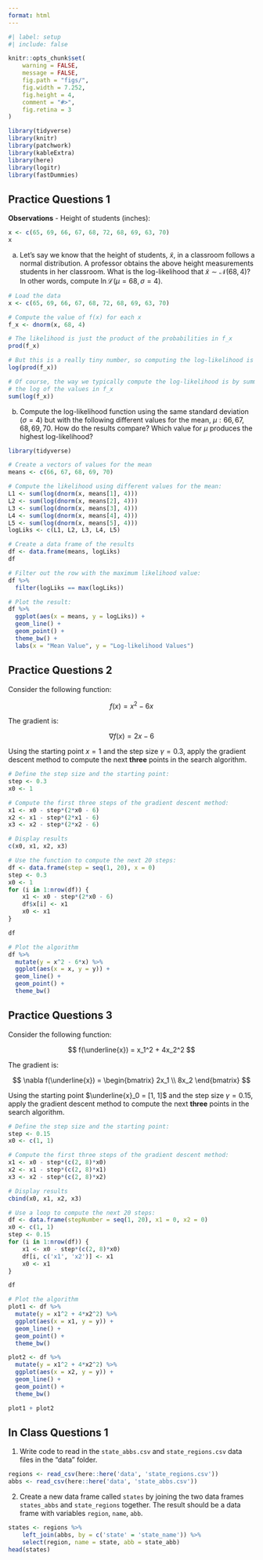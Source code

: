 ```yaml
---
format: html
---
```


```r
#| label: setup
#| include: false

knitr::opts_chunk$set(
    warning = FALSE,
    message = FALSE,
    fig.path = "figs/",
    fig.width = 7.252,
    fig.height = 4,
    comment = "#>",
    fig.retina = 3
)

library(tidyverse)
library(knitr)
library(patchwork)
library(kableExtra)
library(here)
library(logitr)
library(fastDummies)
```

## Practice Questions 1

**Observations** - Height of students (inches):

```r
x <- c(65, 69, 66, 67, 68, 72, 68, 69, 63, 70)
x
```

a) Let's say we know that the height of students, $\tilde{x}$, in a classroom follows a normal distribution. A professor obtains the above height measurements students in her classroom. What is the log-likelihood that $\tilde{x} \sim \mathcal{N} (68, 4)$? In other words, compute $\ln \mathcal{L} (\mu = 68, \sigma = 4)$.

```r
# Load the data
x <- c(65, 69, 66, 67, 68, 72, 68, 69, 63, 70)

# Compute the value of f(x) for each x
f_x <- dnorm(x, 68, 4)

# The likelihood is just the product of the probabilities in f_x
prod(f_x)

# But this is a really tiny number, so computing the log-likelihood is helpful
log(prod(f_x))

# Of course, the way we typically compute the log-likelihood is by summing up 
# the log of the values in f_x 
sum(log(f_x))
```

b) Compute the log-likelihood function using the same standard deviation $(\sigma = 4)$ but with the following different values for the mean, $\mu: 66, 67, 68, 69, 70$. How do the results compare? Which value for $\mu$ produces the highest log-likelihood?

```r
library(tidyverse)

# Create a vectors of values for the mean
means <- c(66, 67, 68, 69, 70)

# Compute the likelihood using different values for the mean:
L1 <- sum(log(dnorm(x, means[1], 4)))
L2 <- sum(log(dnorm(x, means[2], 4)))
L3 <- sum(log(dnorm(x, means[3], 4)))
L4 <- sum(log(dnorm(x, means[4], 4)))
L5 <- sum(log(dnorm(x, means[5], 4)))
logLiks <- c(L1, L2, L3, L4, L5)

# Create a data frame of the results
df <- data.frame(means, logLiks)
df

# Filter out the row with the maximum likelihood value:
df %>% 
  filter(logLiks == max(logLiks))

# Plot the result:
df %>% 
  ggplot(aes(x = means, y = logLiks)) +
  geom_line() +
  geom_point() + 
  theme_bw() + 
  labs(x = "Mean Value", y = "Log-likelihood Values")
```




## Practice Questions 2

Consider the following function:

$$f(x) = x^2 - 6x$$

The gradient is:

$$\nabla f(x) = 2x - 6$$

Using the starting point $x = 1$ and the step size $\gamma =  0.3$, apply the gradient descent method to compute the next **three** points in the search algorithm.

```r
# Define the step size and the starting point:
step <- 0.3
x0 <- 1

# Compute the first three steps of the gradient descent method:
x1 <- x0 - step*(2*x0 - 6)
x2 <- x1 - step*(2*x1 - 6)
x3 <- x2 - step*(2*x2 - 6)

# Display results
c(x0, x1, x2, x3)

# Use the function to compute the next 20 steps:
df <- data.frame(step = seq(1, 20), x = 0)
step <- 0.3
x0 <- 1
for (i in 1:nrow(df)) {
    x1 <- x0 - step*(2*x0 - 6)
    df$x[i] <- x1
    x0 <- x1
}

df

# Plot the algorithm
df %>% 
  mutate(y = x^2 - 6*x) %>% 
  ggplot(aes(x = x, y = y)) +
  geom_line() + 
  geom_point() + 
  theme_bw()
```



## Practice Questions 3

Consider the following function:

$$
f(\underline{x}) = x_1^2 + 4x_2^2
$$

The gradient is:

$$
\nabla f(\underline{x}) =
\begin{bmatrix}
2x_1
\\ 
8x_2
\end{bmatrix}
$$

Using the starting point $\underline{x}_0 = [1, 1]$ and the step size $\gamma =  0.15$, apply the gradient descent method to compute the next **three** points in the search algorithm.

```r
# Define the step size and the starting point:
step <- 0.15
x0 <- c(1, 1)

# Compute the first three steps of the gradient descent method:
x1 <- x0 - step*(c(2, 8)*x0)
x2 <- x1 - step*(c(2, 8)*x1)
x3 <- x2 - step*(c(2, 8)*x2)

# Display results
cbind(x0, x1, x2, x3)

# Use a loop to compute the next 20 steps:
df <- data.frame(stepNumber = seq(1, 20), x1 = 0, x2 = 0)
x0 <- c(1, 1)
step <- 0.15
for (i in 1:nrow(df)) {
    x1 <- x0 - step*(c(2, 8)*x0)
    df[i, c('x1', 'x2')] <- x1
    x0 <- x1
}

df

# Plot the algorithm
plot1 <- df %>% 
  mutate(y = x1^2 + 4*x2^2) %>% 
  ggplot(aes(x = x1, y = y)) +
  geom_line() + 
  geom_point() + 
  theme_bw()

plot2 <- df %>% 
  mutate(y = x1^2 + 4*x2^2) %>% 
  ggplot(aes(x = x2, y = y)) +
  geom_line() + 
  geom_point() + 
  theme_bw()

plot1 + plot2
```




## In Class Questions 1

1. Write code to read in the `state_abbs.csv` and `state_regions.csv` data files in the "data" folder.

```r
regions <- read_csv(here::here('data', 'state_regions.csv'))
abbs <- read_csv(here::here('data', 'state_abbs.csv'))
```

2. Create a new data frame called `states` by joining the two data frames `states_abbs` and `state_regions` together. The result should be a data frame with variables `region`, `name`, `abb`.

```r
states <- regions %>%
    left_join(abbs, by = c('state' = 'state_name')) %>%
    select(region, name = state, abb = state_abb)
head(states)
```

